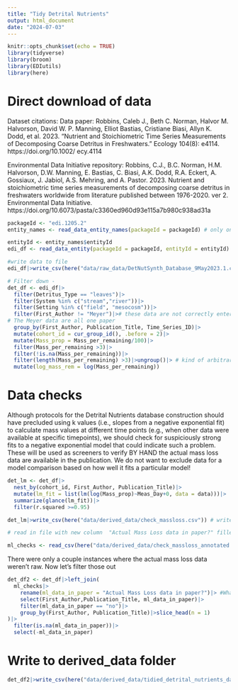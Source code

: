 ```yaml
---
title: "Tidy Detrital Nutrients"
output: html_document
date: "2024-07-03"
---
```


```r
knitr::opts_chunk$set(echo = TRUE)
library(tidyverse)
library(broom)
library(EDIutils)
library(here)
```

# Direct download of data

Dataset citations:
Data paper: Robbins, Caleb J., Beth C. Norman, Halvor M. Halvorson, David W. P. Manning, Elliot Bastias, Cristiane Biasi, Allyn K. Dodd, et al. 2023. “Nutrient and Stoichiometric Time Series Measurements of Decomposing Coarse Detritus in Freshwaters.” Ecology 104(8): e4114. https://doi.org/10.1002/ ecy.4114

Environmental Data Initiative repository: Robbins, C.J., B.C. Norman, H.M. Halvorson, D.W. Manning, E. Bastias, C. Biasi, A.K. Dodd, R.A. Eckert, A. Gossiaux, J. Jabiol, A.S. Mehring, and A. Pastor. 2023. Nutrient and stoichiometric time series measurements of decomposing coarse detritus in freshwaters worldwide from literature published between 1976-2020. ver 2. Environmental Data Initiative. https://doi.org/10.6073/pasta/c3360ed960d93e115a7b980c938ad31a

```r
packageId <- "edi.1205.2"
entity_names <- read_data_entity_names(packageId = packageId) # only one here, so a little overkill, but this accesses the data entities in the package

entityId <- entity_names$entityId
edi_df <- read_data_entity(packageId = packageId, entityId = entityId)|>read_csv()

#write data to file
edi_df|>write_csv(here("data/raw_data/DetNutSynth_Database_9May2023.1.csv")) # this matches the name if you were to point-and-click download from EDI
```

```r

# Filter down - 
det_df <- edi_df|>
  filter(Detritus_Type == "leaves")|>
  filter(System %in% c("stream","river"))|>
  filter(Setting %in% c("field", "mesocosm"))|>
  filter(First_Author != "Meyer")|># these data are not correctly entered and possibly should not have ever been included in the original data collection
# The Meyer data are all one paper
  group_by(First_Author, Publication_Title, Time_Series_ID)|>
  mutate(cohort_id = cur_group_id(), .before = 2)|>
  mutate(Mass_prop = Mass_per_remaining/100)|>
  filter(Mass_per_remaining >3)|>
  filter(!is.na(Mass_per_remaining))|>
  filter(length(Mass_per_remaining) >3)|>ungroup()|> # kind of arbitrary but need time series longer than number of parameters in some of the models
  mutate(log_mass_rem = log(Mass_per_remaining))


```


# Data checks

Although protocols for the Detrital Nutrients database construction should have precluded using k values (i.e., slopes from a negative exponential fit) to calculate mass values at different time points (e.g., when other data were available at specific timepoints), we should check for suspiciously strong fits to a negative exponential model that could indicate such a problem. These will be used as screeners to verify BY HAND the actual mass loss data are available in the publication. We do not want to exclude data for a model comparison based on how well it fits a particular model!

```r

det_lm <- det_df|>
  nest_by(cohort_id, First_Author, Publication_Title)|>
  mutate(lm_fit = list(lm(log(Mass_prop)~Meas_Day+0, data = data)))|>
  summarize(glance(lm_fit))|>
  filter(r.squared >=0.95) 

det_lm|>write_csv(here("data/derived_data/check_massloss.csv")) # write to file for verification

# read in file with new column  "Actual Mass Loss data in paper?" filled in 

ml_checks <- read_csv(here("data/derived_data/check_massloss_annotated.csv"))


```

There were only a couple instances where the actual mass loss data weren't raw. Now let's filter those out
```r
det_df2 <- det_df|>left_join(
  ml_checks|>
    rename(ml_data_in_paper = "Actual Mass Loss data in paper?")|> #What a terrible column name... guess it's clear, though
    select(First_Author,Publication_Title, ml_data_in_paper)|>
    filter(ml_data_in_paper == "no")|>
    group_by(First_Author, Publication_Title)|>slice_head(n = 1)
)|>
  filter(is.na(ml_data_in_paper))|>
  select(-ml_data_in_paper)

```

# Write to derived_data folder
```r

det_df2|>write_csv(here("data/derived_data/tidied_detrital_nutrients_data.csv"))
```
